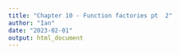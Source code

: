```yaml
---
title: "Chapter 10 - Function factories pt  2"
author: "Ian"
date: "2023-02-01"
output: html_document
---
```

